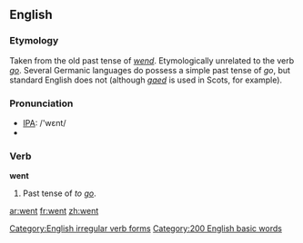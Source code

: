 ==English==

{{rank|every|think|life|131|went|back|under|same}}

=== Etymology ===
Taken from the old past tense of ''[[wend]]''.  Etymologically unrelated to the verb ''[[go]]''. Several Germanic languages do possess a simple past tense of ''go'', but standard English does not (although ''[[gaed]]'' is used in Scots, for example).

=== Pronunciation ===
*[[w:IPA|IPA]]: /'wεnt/
*{{audio|en-us-went.ogg|Audio (US)}}

===Verb===
'''went'''
#Past tense of ''to [[go]]''.

[[Category:English irregular verb forms]]
[[Category:200 English basic words]]

[[ar:went]]
[[fr:went]]
[[zh:went]]